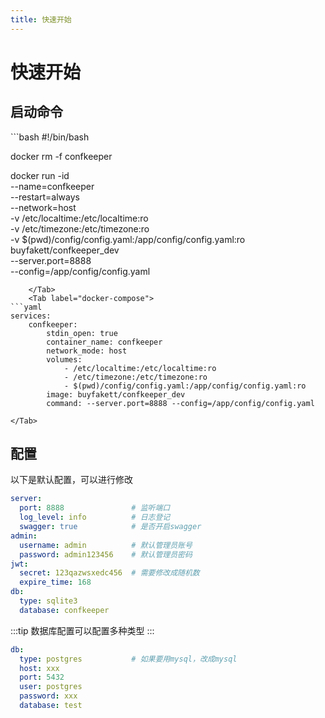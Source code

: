 ```yaml
---
title: 快速开始
---
```



# 快速开始

## 启动命令

<Tabs>
    <Tab label="docker">
```bash
#!/bin/bash

docker rm -f confkeeper

docker run -id \
--name=confkeeper \
--restart=always \
--network=host \
-v /etc/localtime:/etc/localtime:ro \
-v /etc/timezone:/etc/timezone:ro \
-v $(pwd)/config/config.yaml:/app/config/config.yaml:ro \
buyfakett/confkeeper_dev \
--server.port=8888 \
--config=/app/config/config.yaml
```
    </Tab>
    <Tab label="docker-compose">
```yaml
services:
    confkeeper:
        stdin_open: true
        container_name: confkeeper
        network_mode: host
        volumes:
            - /etc/localtime:/etc/localtime:ro
            - /etc/timezone:/etc/timezone:ro
            - $(pwd)/config/config.yaml:/app/config/config.yaml:ro
        image: buyfakett/confkeeper_dev
        command: --server.port=8888 --config=/app/config/config.yaml
```
    </Tab>
</Tabs>

## 配置

以下是默认配置，可以进行修改

```yaml
server:
  port: 8888               # 监听端口
  log_level: info          # 日志登记
  swagger: true            # 是否开启swagger
admin:
  username: admin          # 默认管理员账号
  password: admin123456    # 默认管理员密码
jwt:
  secret: 123qazwsxedc456  # 需要修改成随机数
  expire_time: 168
db:
  type: sqlite3
  database: confkeeper
```

:::tip
数据库配置可以配置多种类型
:::

```yaml
db:
  type: postgres           # 如果要用mysql，改成mysql
  host: xxx
  port: 5432
  user: postgres
  password: xxx
  database: test
```
